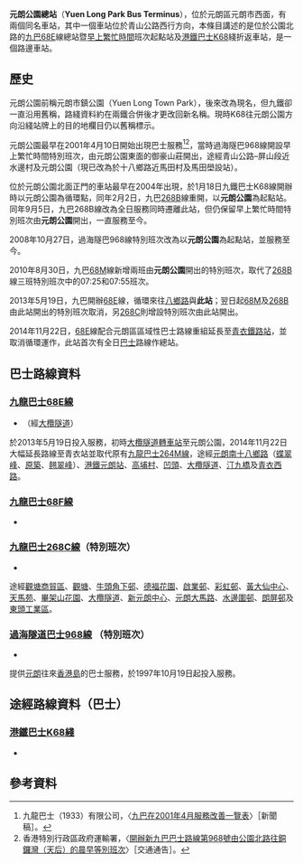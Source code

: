 
{{Infobox HK Bus terminus
| image = YuenLongParkBusTerminus.jpg 
| name = 元朗公園總站
| engname = Yuen Long Park Bus Terminus
| district = [[元朗區|元朗區]]
| area = 元朗市
| street = [[公園北路|公園北路]][[元朗公園|元朗公園]]外
| coordinates = 
| opendate = 2004年1月8日
| terminate = [[九巴|九巴]]<br>[[九龍巴士68E線|68E]]、[[九龍巴士68F線|68F]]、[[九龍巴士268C線|268C特班]]、[[過海隧道巴士968線|968特班]]
| via = [[港鐵巴士|港鐵]]<br>[[港鐵巴士K68線|K68]]
| feeder = 
| nearbystreets = [[公園北路|公園北路]]
| nearbysights = [[御豪山莊|御豪山莊]]
| notes =
| alternative = 
| bgcolor = green
| fontcolor = white 
}}
'''元朗公園總站'''（'''Yuen Long Park Bus Terminus'''），位於元朗區元朗市西面，有兩個同名車站，其中一個車站位於青山公路西行方向，本條目講述的是位於公園北路的[[九龍巴士68E線|九巴68E]]線總站暨[[九龍巴士268C線|早上繁]][[過海隧道巴士968線|忙時間]]班次起點站及[[港鐵巴士K68線|港鐵巴士K68]]綫折返車站，是一個路邊車站。
==歷史==
元朗公園前稱元朗市鎮公園（Yuen Long Town Park），後來改為現名，但九鐵卻一直沿用舊稱，路綫資料約在兩鐵合併後才更改回新名稱。現時K68往元朗公園方向沿綫站牌上的目的地欄目仍以舊稱標示。

元朗公園最早在2001年4月10日開始出現巴士服務<ref>九龍巴士（1933）有限公司，〈[https://web.archive.org/web/20051118130837/http://www.kmb.hk/chinese.php?page=next&file=news%2Fservice%2Fsummary_2001apr.html 九巴在2001年4月服務改善一覽表]〉［新聞稿］。</ref><ref>香港特別行政區政府運輸署，〈[https://web.archive.org/web/20020603010043/http://www.info.gov.hk/td/chi/notice/specialtravel/buswc3.doc 開辦新九巴巴士路線第968號由公園北路往銅鑼灣（天后）的晨早等別班次]〉［交通通告］。</ref>，當時過海隧巴968線開設早上繁忙時間特別班次，由元朗公園東面的御豪山莊開出，途經青山公路–屏山段近水邊村及元朗公園（現已改為於十八鄉路近馬田村及馬田壆設站）。

位於元朗公園北面正門的車站最早在2004年出現，於1月18日九鐵巴士K68線開辦時以元朗公園為循環點，同年2月2日，九巴[[九龍巴士268B線|268B]]線重開，以'''元朗公園'''為起點站。 同年9月5日，九巴268B線改為全日服務同時遷離此站，但仍保留早上繁忙時間特別班次由'''元朗公園'''開出，一直服務至今。

2008年10月27日，過海隧巴968線特別班次改為以'''元朗公園'''為起點站，並服務至今。

2010年8月30日，九巴[[九龍巴士68M線|68M]]線新增兩班由'''元朗公園'''開出的特別班次，取代了[[九龍巴士268B線|268B]]線三班特別班次中的07:25和07:55班次。

2013年5月19日，九巴開辦[[九龍巴士68E線|68E]]線，循環來往[[八鄉路巴士總站|八鄉路]]與'''此站'''；翌日起[[九龍巴士68M線|68M]]及[[九龍巴士268B線|268B]]由此站開出的特別班次取消，另[[九龍巴士268C線|268C]]則增設特別班次由此站開出。

2014年11月22日，[[九龍巴士68E線|68E]]線配合元朗區區域性巴士路線重組延長至[[青衣站公共運輸交匯處|青衣鐵路站]]，並取消循環運作，此站首次有全日[[巴士|巴士]]路線作總站。

==巴士路線資料==
===[[九龍巴士68E線|九龍巴士68E線]]===
*{{HK Bus Route KLNT|68E|inline}}（經[[大欖隧道|大欖隧道]]）
於2013年5月19日投入服務，初時[[八鄉路巴士總站|大欖隧道轉車站]]至元朗公園，2014年11月22日大幅延長路線至青衣站並取代原有[[九龍巴士264M線|九龍巴士264M線]]，途經[[元朗南|元朗南]][[十八鄉路|十八鄉路]]（[[蝶翠峰|蝶翠峰]]、[[原築|原築]]、[[翹翠峰|翹翠峰]]）、[[港鐵|港鐵]][[元朗站_(西鐵綫)|元朗站]]、[[高埔村|高埔村]]、[[凹頭|凹頭]]、[[大欖隧道|大欖隧道]]、[[汀九橋|汀九橋]]及[[青衣西路|青衣西路]]。
===[[九龍巴士68F線|九龍巴士68F線]]===
*{{HK Bus Route KLNT|68F|inline}}
===[[九龍巴士268C線|九龍巴士268C線]]（特別班次）===
*{{HK Bus Route KLNT|268C|special}}
途經[[觀塘商貿區|觀塘商貿區]]、[[觀塘市中心|觀塘]]、[[牛頭角下邨|牛頭角下邨]]、[[德福花園|德福花園]]、[[啟業邨|啟業邨]]、[[彩虹邨|彩虹邨]]、[[黃大仙中心|黃大仙中心]]、[[天馬苑|天馬苑]]、[[畢架山花園|畢架山花園]]、[[大欖隧道|大欖隧道]]、[[新元朗中心|新元朗中心]]、[[元朗大馬路|元朗大馬路]]、[[水邊圍邨|水邊圍邨]]、[[朗屏邨|朗屏邨]]及[[東頭工業區|東頭工業區]]。

===[[過海隧道巴士968線|過海隧道巴士968線]] （特別班次）===
*{{HK Bus Route Cross Harbour|968|special1}}
提供[[元朗|元朗]]往來[[香港島|香港島]]的巴士服務，於1997年10月19日起投入服務。

==途經路線資料（巴士）==
===[[港鐵巴士K68綫|港鐵巴士K68綫]]===
*{{HK Bus Route KLNT|K68|inline}}

==參考資料==
{{reflist}}

{{香港元朗區巴士總站列表}}
